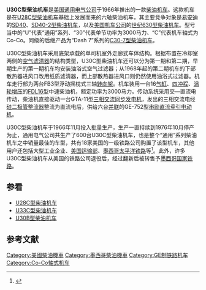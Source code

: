 {{noteTA
|G1=Railway
}}
{{Infobox Locomotive
| name = U30C
| image = GE U30C BN 5383.jpg
| caption = [[伯靈頓北方鐵路|伯靈頓北方鐵路]]的U30C型柴油机车（2004年）
| type = [[柴油机车|柴油机车]]
| origin = {{USA}}
| designer = 
| builder = [[通用电气|通用电气]]
| buildmodel = 
| serialnumber = 
| builddate  = 1966年—1976年
| totalproduction  = 600台
| user = 
| aarwheels = C-C
| uicclass = [[Co'Co'|Co'Co']]
| gauge = 1,435毫米
| bogies = 
| wheeldiameter = 1,016毫米（40英寸）
| axleload = 
| wheelbase = 
| minimumcurve = 
| length = 20,498毫米（67英尺3英寸）
| width = 3,022毫米（9英尺11英寸）
| height = 4,674毫米（15英尺4英寸）
| framesize = 
| weight = 179公吨／182美吨（363,000磅）
| fueltype = 
| fuelcap = 
| lubecap = 
| coolantcap = 
| watercap = 
| sandcap = 
| enginetype =  [[通用电气7FDL系列柴油机|FDL16]]
| enginepower = 3,000马力
| transmission = 交—直流电
| generator =  GTA-11
| cylindercount = 
| cylindersize = 
| tractionmotors = GE-752
| topspeed = 113公里/小时（70英里/小时）
| sustainedspeed = 17公里/小时（10.7英里/小时）
| poweroutput = 
| tractiveeffort = 408千牛（91,650磅，起动）
| locobrakes = [[空气制动|空气制动]]、[[电阻制动|电阻制动]]
| locobrakepower = 
| locobrakeforce = 
| trainbrakes = 
| safety = 
| notes =
}}
'''U30C型柴油机车'''是[[美国|美国]][[通用电气|通用电气公司]]于1966年推出的一款[[柴油机车|柴油机车]]。这款机车是在[[U28C型柴油机车|U28C型柴油机车]]基础上发展而来的六轴柴油机车，其主要竞争对象是[[易安迪|易安迪]]的[[SD40型柴油机车|SD40]]、[[SD40-2型柴油机车|SD40-2型柴油机车]]，以及[[美国机车公司|美国机车公司]]的[[世纪630型柴油机车|世纪630型柴油机车]]。型号当中的“U”代表“通用”系列、“30”代表单节功率为3000马力、“C”代表机车轴式为Co-Co。同级的后继产品为“Dash 7”系列的[[C30-7型柴油机车|C30-7型柴油机车]]。

U30C型柴油机车采用底架承载的单司机室外走廊式车体结构。根据布置在冷却室两侧的[[空气滤清器|空气滤清器]]的结构类型，U30C型柴油机车还可以分为第一期和第二期，早期生产的第一期机车均安装油浴式空气过滤器；从1968年起的第二期机车的下部散热器进风口改用纸质滤清器，而上部散热器进风口则仍然使用油浴式过滤器。机车走行部为两台FB3型浮动摇枕式三轴[[转向架|转向架]]。机车装用一台16[[气缸|气缸]]、[[四冲程|四冲程]]、[[渦輪增壓器|涡轮增压]]的[[通用电气7FDL系列柴油机|FDL16型]]中速柴油机，额定功率为3000马力。传动系统采用交—直流电传动，柴油机直接驱动一台GTA-11型[[三相交流电|三相交流]][[交流發電機|同步发电机]]，发出的三相交流电经[[硅|硅]][[二極管|二极管]][[整流器|整流器]]整流为直流电后，供给六台[[並聯電路|并联]]的GE-752型[[直流电动机|串励直流]][[牽引電動機|牵引电动机]]。

U30C型柴油机车于1966年11月投入批量生产，生产一直持续到1976年10月停产为止，通用电气公司共生产了600台U30C型柴油机车，也是整个“通用”系列柴油机车之中销量最佳的车型，共有18家美国的一级铁路公司购置了该型机车，其他用户还包括大型工业企业、[[美國運輸部|美国运输部]]、[[墨西哥太平洋铁路|墨西哥太平洋铁路]]等<ref>{{Cite web |url=http://www.american-rails.com/ge-u30c.html |title=The GE U30C |accessdate=2014-05-02 |publisher=American-Rails |date= |archive-date=2017-10-20 |archive-url=https://web.archive.org/web/20171020145422/http://www.american-rails.com/ge-u30c.html |dead-url=no }}</ref>。此外，许多U30C型柴油机车从美国的铁路公司退役后，经过翻新后被转售予[[墨西哥国家铁路|墨西哥国家铁路]]。

==参看==
{{Portal|鐵路}}
* [[U28C型柴油机车|U28C型柴油机车]]
* [[U33C型柴油机车|U33C型柴油机车]]
* [[U30B型柴油机车|U30B型柴油机车]]

==参考文献==
{{Reflist}}

{{通用電氣柴油機車}}

{{DEFAULTSORT:U30C}}
[[Category:美國柴油機車|Category:美國柴油機車]]
[[Category:墨西哥柴油機車|Category:墨西哥柴油機車]]
[[Category:GE制铁路机车|Category:GE制铁路机车]]
[[Category:Co-Co轴式机车|Category:Co-Co轴式机车]]